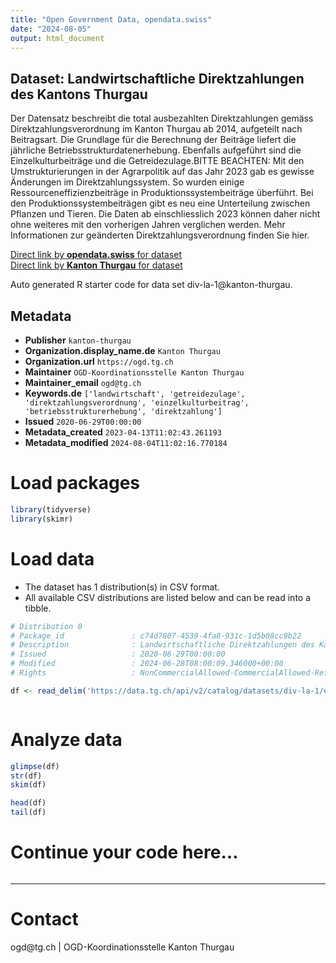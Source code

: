 ```yaml
---
title: "Open Government Data, opendata.swiss"
date: "2024-08-05"
output: html_document
---
```


## Dataset: Landwirtschaftliche Direktzahlungen des Kantons Thurgau

Der Datensatz beschreibt die total ausbezahlten Direktzahlungen gemäss Direktzahlungsverordnung im Kanton Thurgau ab 2014, aufgeteilt nach Beitragsart. Die Grundlage für die Berechnung der Beiträge liefert die jährliche Betriebsstrukturdatenerhebung. 
Ebenfalls aufgeführt sind die Einzelkulturbeiträge und die Getreidezulage.BITTE BEACHTEN: Mit den Umstrukturierungen in der Agrarpolitik auf das Jahr 2023 gab es
gewisse Änderungen im Direktzahlungssystem. So wurden einige
Ressourceneffizienzbeiträge in Produktionssystembeiträge überführt. Bei den
Produktionssystembeiträgen gibt es neu eine Unterteilung zwischen Pflanzen und
Tieren. Die Daten ab einschliesslich 2023 können daher nicht ohne weiteres mit den vorherigen Jahren verglichen werden. Mehr Informationen zur geänderten Direktzahlungsverordnung finden Sie hier.

[Direct link by **opendata.swiss** for dataset](https://opendata.swiss/de/dataset/landwirtschaftliche-direktzahlungen-des-kantons-thurgau)<br>
[Direct link by **Kanton Thurgau** for dataset](https://data.tg.ch/explore/dataset/div-la-1/)

Auto generated R starter code for data set div-la-1@kanton-thurgau.

## Metadata

- **Publisher** `kanton-thurgau`
- **Organization.display_name.de** `Kanton Thurgau`
- **Organization.url** `https://ogd.tg.ch`
- **Maintainer** `OGD-Koordinationsstelle Kanton Thurgau`
- **Maintainer_email** `ogd@tg.ch`
- **Keywords.de** `['landwirtschaft', 'getreidezulage', 'direktzahlungsverordnung', 'einzelkulturbeitrag', 'betriebsstrukturerhebung', 'direktzahlung']`
- **Issued** `2020-06-29T00:00:00`
- **Metadata_created** `2023-04-13T11:02:43.261193`
- **Metadata_modified** `2024-08-04T11:02:16.770184`


# Load packages

```r

library(tidyverse)
library(skimr)

```

# Load data

-   The dataset has 1 distribution(s) in CSV format.
-   All available CSV distributions are listed below and can be read into a tibble.

```r

# Distribution 0
# Package_id               : c74d7807-4539-4fa8-931c-1d5b08cc9b22
# Description              : Landwirtschaftliche Direktzahlungen des Kantons Thurgau (csv)
# Issued                   : 2020-06-29T00:00:00
# Modified                 : 2024-06-28T08:00:09.346000+00:00
# Rights                   : NonCommercialAllowed-CommercialAllowed-ReferenceRequired

df <- read_delim('https://data.tg.ch/api/v2/catalog/datasets/div-la-1/exports/csv')



```

# Analyze data

```r

glimpse(df)
str(df)
skim(df)

head(df)
tail(df)

```

# Continue your code here...

```r

```

------------------------------------------------------------------------

# Contact

ogd@tg.ch | OGD-Koordinationsstelle Kanton Thurgau
